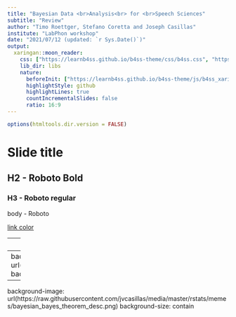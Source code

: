 ```yaml
---
title: "Bayesian Data <br>Analysis<br> for <br>Speech Sciences"
subtitle: "Review"
author: "Timo Roettger, Stefano Coretta and Joseph Casillas"
institute: "LabPhon workshop"
date: "2021/07/12 (updated: `r Sys.Date()`)"
output:
  xaringan::moon_reader:
    css: ["https://learnb4ss.github.io/b4ss-theme/css/b4ss.css", "https://learnb4ss.github.io/b4ss-theme/css/b4ss-fonts.css"]
    lib_dir: libs
    nature:
      beforeInit: ["https://learnb4ss.github.io/b4ss-theme/js/b4ss_xaringan.js"]
      highlightStyle: github
      highlightLines: true
      countIncrementalSlides: false
      ratio: 16:9
---
```


```r
options(htmltools.dir.version = FALSE)
```

# Slide title

## H2 - Roboto Bold

### H3 - Roboto regular

body - Roboto

[link color](https://learnB4SS.github.io)

---
class: inverse

# Inverse color slide

---
background-image: url(https://raw.githubusercontent.com/jvcasillas/media/master/rstats/gifs/bayes_theorem.gif)
background-size: contain

--
background-image: url(https://raw.githubusercontent.com/jvcasillas/media/master/rstats/memes/bayesian_bayes_theorem_desc.png)
background-size: contain



